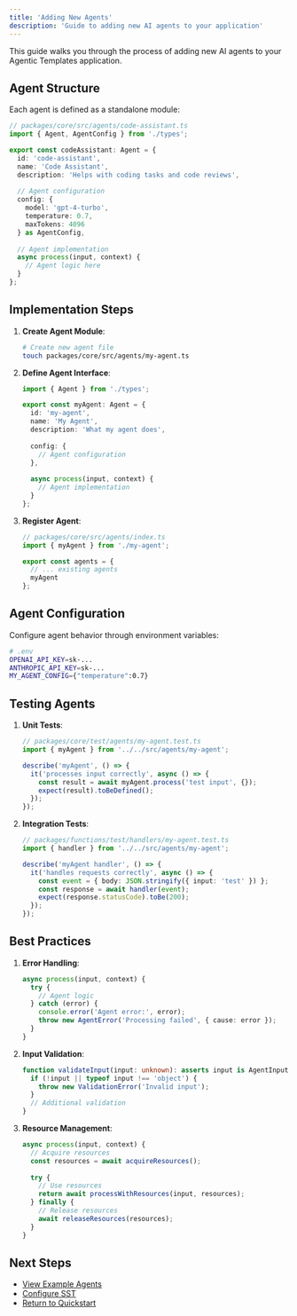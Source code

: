 ```yaml
---
title: 'Adding New Agents'
description: 'Guide to adding new AI agents to your application'
---
```


This guide walks you through the process of adding new AI agents to your Agentic Templates application.

## Agent Structure

Each agent is defined as a standalone module:

```typescript
// packages/core/src/agents/code-assistant.ts
import { Agent, AgentConfig } from './types';

export const codeAssistant: Agent = {
  id: 'code-assistant',
  name: 'Code Assistant',
  description: 'Helps with coding tasks and code reviews',
  
  // Agent configuration
  config: {
    model: 'gpt-4-turbo',
    temperature: 0.7,
    maxTokens: 4096
  } as AgentConfig,
  
  // Agent implementation
  async process(input, context) {
    // Agent logic here
  }
};
```

## Implementation Steps

1. **Create Agent Module**:
   ```bash
   # Create new agent file
   touch packages/core/src/agents/my-agent.ts
   ```

2. **Define Agent Interface**:
   ```typescript
   import { Agent } from './types';
   
   export const myAgent: Agent = {
     id: 'my-agent',
     name: 'My Agent',
     description: 'What my agent does',
     
     config: {
       // Agent configuration
     },
     
     async process(input, context) {
       // Agent implementation
     }
   };
   ```

3. **Register Agent**:
   ```typescript
   // packages/core/src/agents/index.ts
   import { myAgent } from './my-agent';
   
   export const agents = {
     // ... existing agents
     myAgent
   };
   ```

## Agent Configuration

Configure agent behavior through environment variables:

```bash
# .env
OPENAI_API_KEY=sk-...
ANTHROPIC_API_KEY=sk-...
MY_AGENT_CONFIG={"temperature":0.7}
```

## Testing Agents

1. **Unit Tests**:
   ```typescript
   // packages/core/test/agents/my-agent.test.ts
   import { myAgent } from '../../src/agents/my-agent';
   
   describe('myAgent', () => {
     it('processes input correctly', async () => {
       const result = await myAgent.process('test input', {});
       expect(result).toBeDefined();
     });
   });
   ```

2. **Integration Tests**:
   ```typescript
   // packages/functions/test/handlers/my-agent.test.ts
   import { handler } from '../../src/agents/my-agent';
   
   describe('myAgent handler', () => {
     it('handles requests correctly', async () => {
       const event = { body: JSON.stringify({ input: 'test' }) };
       const response = await handler(event);
       expect(response.statusCode).toBe(200);
     });
   });
   ```

## Best Practices

1. **Error Handling**:
   ```typescript
   async process(input, context) {
     try {
       // Agent logic
     } catch (error) {
       console.error('Agent error:', error);
       throw new AgentError('Processing failed', { cause: error });
     }
   }
   ```

2. **Input Validation**:
   ```typescript
   function validateInput(input: unknown): asserts input is AgentInput {
     if (!input || typeof input !== 'object') {
       throw new ValidationError('Invalid input');
     }
     // Additional validation
   }
   ```

3. **Resource Management**:
   ```typescript
   async process(input, context) {
     // Acquire resources
     const resources = await acquireResources();
     
     try {
       // Use resources
       return await processWithResources(input, resources);
     } finally {
       // Release resources
       await releaseResources(resources);
     }
   }
   ```

## Next Steps

- [View Example Agents](/examples/chatbot)
- [Configure SST](/essentials/configuration/sst)
- [Return to Quickstart](/quickstart) 